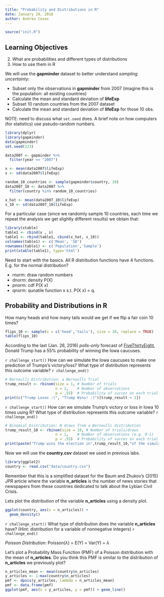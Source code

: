 ```yaml
---
title: "Probability and Distributions in R"
date: January 29, 2016
author: Andreu Casas
---
```


```r
source("init.R")
```

## Learning Objectives

2. What are probabilities and different types of distributions
3. How to use them in R

We will use the **gapminder** dataset to better understand *sampling uncertainty*:

- Subset only the observations in **gapminder** from 2007 (imagine this is the population: all existing countries)
- Calculate the mean and standard deviation of **lifeExp**
- Subset 10 random countries from the 2007 dataset
- Calculate the mean and standard deviation of **lifeExp** for those 10 obs.

NOTE: need to discuss what `set.seed` does. A brief note on how computers (for statistics) 
use pseudo-random numbers.

```r
library(dplyr)
library(gapminder)
data(gapminder)
set.seed(123)
```

```r
data2007 <- gapminder %>%
  filter(year == "2007")

x <- mean(data2007$lifeExp) 
s <- sd(data2007$lifeExp)

random_10_countries <- sample(gapminder$country, 10)
data2007_10 <- data2007 %>%
  filter(country %in% random_10_countries)

x_hat <- mean(data2007_10$lifeExp)
s_10 <- sd(data2007_10$lifeExp)
```

For a particular case (since we randomly sample 10 countries, each time we repeat the analysis we get slightly different results) we obtain that:

```r
library(xtable)
table1 <- cbind(x , s)
table1 <- rbind(table1, cbind(x_hat, s_10))
colnames(table1) <- c('Mean', 'SD')
rownames(table1) <- c('Population','Sample')
print(xtable(table1), type='html')
```


Need to start with the basics. All R distribution functions have 4 functions.
E.g. for the normal distribution?

- rnorm: draw random numbers
- dnorm: density P(X)
- pnorm: cdf P(X \leq x)
- qnorm: qunatile function x s.t. P(X \leq x) = q.

## Probability and Distributions in R

How many heads and how many tails would we get if we flip a fair coin 10 times?
 
```r
flips_10 <- sample(x = c('head','tails'), size = 10, replace = TRUE)
table(flips_10)
```

According to the last (Jan. 26, 2016) *polls-only* forecast of [FiveThirtyEight](http://projects.fivethirtyeight.com/election-2016/primary-forecast/iowa-republican/#polls-only), Donald Trump has a 55% probability of winning the Iowa caucuses. 

`r challenge_start()`
How can we simulate the Iowa caucuses to make one prediction of Trumps's victory/loss? What type of distribution represents this outcome variable? 
`r challenge_end()`

```r
# Bernoulli Distribution: a Bernoulli Trial
trump_result <- rbinom(size = 1, # Number of trials
                       n = 1,    # Number of observations
                       p = .55)  # Probability of succes on each trial
print(c("Trump Loses :(", "Trump Wins! :)")[trump_result + 1])
```

`r challenge_start()`
How can we simulate Trump's victory or loss in Iowa 10 times using R? What type of distribution represents this outcome variable? 
`r challenge_end()`

```r
# Binomial Distribution: N draws from a Bernoulli distribution
trump_result_10 <- rbinom(size = 10, # Number of trials/draws
                       n = 1,    # Number of observations (e.g. 0-1)
                       p = .55)  # Probability of succes on each trial
print(paste("Trump wins the election in",trump_result_10,"of the simulations"))
```


Now we will use the **country.csv** dataset we used in previous labs. 

```r
library(ggplot2)
country <- read.csv("data/country.csv")
```

Remember that this is a simplified dataset for the Baum and Zhukov's (2015) *JPR* article where the variable **n_articles** is the number of news stories that newspapers from these countries dedicated to talk about the Lybian Civil Crisis.

Lets plot the distribution of the variable **n_articles** using a density plot.
```r
ggplot(country, aes(x = n_articles)) + 
  geom_density()
```

`r challenge_start()`
What type of distribution does the variable **n_articles** have? (Hint: distribution for a variable of nonnegative integers)
`r challenge_end()`

*Poisson Distribution:* Poisson($\lambda$) = E(Y) = Var(Y) = $\lambda$

Let's plot a Probability Mass Function (PMF) of a Poisson distribution with the mean of **n_articles**. Do you think this PMF is similar to the distribution of **n_articles** we previously plot?

```r
n_articles_mean <- mean(country$n_articles)
y_articles <- 1:max(country$n_articles)
pmf <- dpois(y_articles, lambda = n_articles_mean) 
pmf <- data.frame(pmf)
ggplot(pmf, aes(x = y_articles, y = pmf)) + geom_line()
```




